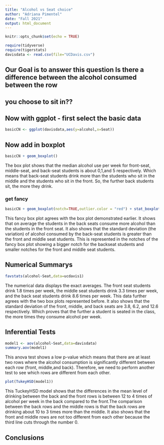 ```yaml
---
title: "Alcohol vs Seat choice"
author: "Adriana Pimentel"
date: "Fall 2021"
output: html_document
---
```


```r
knitr::opts_chunk$set(echo = TRUE)
```

```r
require(tidyverse)
require(tigerstats)
davisdata <- read.csv(file="UCDavis.csv")
```
## Our Goal is to answer this question Is there a difference between the alcohol consumed between the row
## you choose to sit in??

## Now with ggplot - first select the basic data

```r
basicCN <- ggplot(davisdata,aes(y=alcohol,x=Seat))
```
## Now add in boxplot

```r
basicCN + geom_boxplot()
```
  
The box plot shows that the median alcohol use per week for front-seat, middle-seat, and back-seat students is about 0,1,and 5 respectively. Which means that back-seat students drink more than the students who sit in the middle and the students who sit in the front. So, the further back students sit, the more they drink.   
  
### get fancy  

```r
basicCN + geom_boxplot(notch=TRUE,outlier.color = "red") + stat_boxplot(geom ='errorbar') + labs(title="Fancy notch boxplot \n with 2 lines")
```

This fancy box plot agrees with the box plot demonstrated earlier. It shows that on average the students in the back seats consume more alcohol than the students in the front seat. It also shows that the standard deviation (the variation) of alcohol consumed by the back-seat students is greater than the front and middle seat students. This is represented in the notches of the fancy box plot showing a bigger notch for the backseat students and smaller notches for the front and middle seat students.  

## Numerical Summarys 

```r
favstats(alcohol~Seat,data=ucdavis1)
```

The numerical data displays the exact averages. The front seat students drink 1.8 times per week, the middle seat students drink 3.3 times per week, and the back seat students drink 8.6 times per week. This data further agrees with the two box plots represented before. It also shows that the standard deviation of the front, middle, and back seats are 3.8, 6.2, and 12.6 respectively. Which proves that the further a student is seated in the class, the more times they consume alcohol per week.  

## Inferential Tests

```r
model1 <- aov(alcohol~Seat,data=davisdata)
summary.aov(model1)
```
  
This anova test shows a low p-value which means that there are at least two rows where the alcohol consumption is significantly different between each row (front, middle,and back). Therefore, we need to perform another test to see which rows are different from each other.   
  
```r
plot(TukeyHSD(model1))
```

This TuckeyHSD model shows that the differences in the mean level of drinking between the back and the front rows is between 12 to 4 times of alcohol per week in the back compared to the front.The comparison between the back rows and the middle rows is that the back rows are drinking about 10 to 3 times more than the middle. It also shows that the front and middle rows are not too different from each other because the third line cuts through the number 0.  
  
## Conclusions


